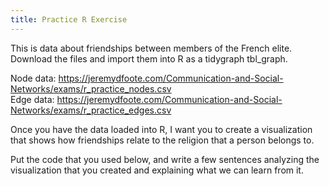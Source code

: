 ```yaml
---
title: Practice R Exercise
---
```

This is data about friendships between members of the French elite.
Download the files and import them into R as a tidygraph tbl_graph.

Node data:
<https://jeremydfoote.com/Communication-and-Social-Networks/exams/r_practice_nodes.csv>\
Edge data:
<https://jeremydfoote.com/Communication-and-Social-Networks/exams/r_practice_edges.csv>

Once you have the data loaded into R, I want you to create a
visualization that shows how friendships relate to the religion that a
person belongs to.

Put the code that you used below, and write a few sentences analyzing
the visualization that you created and explaining what we can learn from
it.
